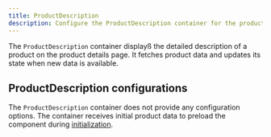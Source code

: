 ```yaml
---
title: ProductDescription
description: Configure the ProductDescription container for the product details page drop-in component.
---
```



The `ProductDescription` container displayß the detailed description of a product on the product details page. It fetches product data and updates its state when new data is available.

## ProductDescription configurations

The `ProductDescription` container does not provide any configuration options. The container receives initial product data to preload the component during [initialization](/dropins/product-details/initialization/).